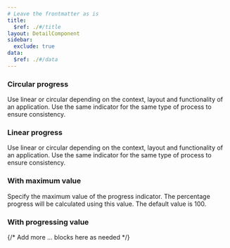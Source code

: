```yaml
---
# Leave the frontmatter as is
title:
  $ref: ./#/title
layout: DetailComponent
sidebar:
  exclude: true
data:
  $ref: ./#/data
---
```


<LivePreviewControls>

<LivePreview componentName="component-name" exampleName="ComponentExample" displayName="Circular progress">

### Circular progress

Use linear or circular depending on the context, layout and functionality of an application. Use the same indicator for the same type of process to ensure consistency.

</LivePreview>

<LivePreview componentName="component-name" exampleName="ComponentExample" displayName="Linear progress">

### Linear progress

Use linear or circular depending on the context, layout and functionality of an application. Use the same indicator for the same type of process to ensure consistency.

</LivePreview>

<LivePreview componentName="component-name" exampleName="ComponentExample" displayName="With maximum value">

### With maximum value

Specify the maximum value of the progress indicator. The percentage progress will be calculated using this value. The default value is 100.

</LivePreview>

<LivePreview componentName="component-name" exampleName="ComponentExample" displayName="With progressing value">

### With progressing value

</LivePreview>

{/* Add more <LivePreview>...</LivePreview> blocks here as needed */}

</LivePreviewControls>
